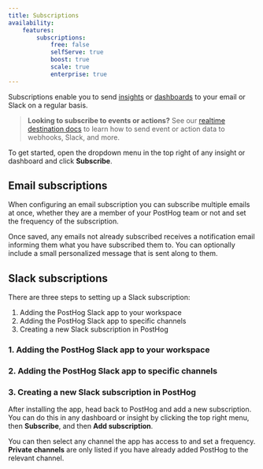```yaml
---
title: Subscriptions
availability:
    features:
        subscriptions:
            free: false
            selfServe: true
            boost: true
            scale: true
            enterprise: true
---
```



Subscriptions enable you to send [insights](/docs/product-analytics/insights) or [dashboards](/docs/product-analytics/dashboards) to your email or Slack on a regular basis. 

<FeatureAvailability availability={_frontmatter.availability.features.subscriptions} />

> **Looking to subscribe to events or actions?** See our [realtime destination docs](/docs/cdp/destinations) to learn how to send event or action data to webhooks, Slack, and more.

To get started, open the dropdown menu in the top right of any insight or dashboard and click **Subscribe**.

<ProductScreenshot
    imageLight = {newSubscriptionLight} 
    imageDark = {newSubscriptionDark}
    classes="rounded"
    alt="New Subscription Button"
/>

## Email subscriptions

When configuring an email subscription you can subscribe multiple emails at once, whether they are a member of your PostHog team or not and set the frequency of the subscription.

<ProductScreenshot
    imageLight = 'https://res.cloudinary.com/dmukukwp6/image/upload/v1715288461/posthog.com/contents/images/features/subscriptions/email-light.png' 
    imageDark = 'https://res.cloudinary.com/dmukukwp6/image/upload/v1715288461/posthog.com/contents/images/features/subscriptions/email-dark.png'
    classes="rounded"
    alt="New Subscription Button"
/>

Once saved, any emails not already subscribed receives a notification email informing them what you have subscribed them to. You can optionally include a small personalized message that is sent along to them.

## Slack subscriptions

There are three steps to setting up a Slack subscription:
1. Adding the PostHog Slack app to your workspace
2. Adding the PostHog Slack app to specific channels
3. Creating a new Slack subscription in PostHog

### 1. Adding the PostHog Slack app to your workspace

<AddSlackToWorkspace/>

### 2. Adding the PostHog Slack app to specific channels

<AddSlackToChannel/>

### 3. Creating a new Slack subscription in PostHog

After installing the app, head back to PostHog and add a new subscription. You can do this in any dashboard or insight by clicking the top right menu, then **Subscribe**, and then **Add subscription**.

<ProductScreenshot
    imageLight = {slackAddLight} 
    imageDark = {slackAddDark}
    classes="rounded"
    alt="Add to Slack button"
/>

You can then select any channel the app has access to and set a frequency. **Private channels** are only listed if you have already added PostHog to the relevant channel.

<ProductScreenshot
    imageLight = {slackSubsLight} 
    imageDark = {slackSubsDark}
    classes="rounded"
    alt="Slack channel selection"
/>